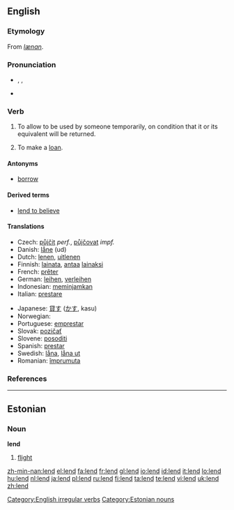 ==English==

===Etymology===
From {{OE.}} ''[[lænan]]''.

===Pronunciation===
* {{enPR|lĕnd}}, {{IPA|/lɛnd/}}, {{SAMPA|/lEnd/}}
* {{audio|en-us-lend.ogg|Audio (US)}}
*: {{rhymes|ɛnd}}

===Verb===
{{en-verb|lends|lending|lent}}

# {{transitive}} To allow to be used by someone temporarily, on condition that it or its equivalent will be returned.
# {{intransitive}} To make a [[loan]].

====Antonyms====
* [[borrow]]

====Derived terms====
*[[lend to believe]]

====Translations====
{{trans-top|to allow to be used temporarily}}
* Czech: [[půjčit]] ''perf.'', [[půjčovat]] ''impf.''
* Danish: [[låne]] (ud)
* Dutch: [[lenen]], [[uitlenen]]
* Finnish: [[lainata]], [[antaa]] [[laina]]ksi
* French: [[prêter]]
* German: [[leihen]], [[verleihen]]
* Indonesian: [[pinjam|meminjamkan]]
* Italian: [[prestare]]
{{trans-mid}}
* Japanese: [[貸す]] ([[かす]], kasu)
* Norwegian: {{t-|no|låne}}
* Portuguese: [[emprestar]]
* Slovak: [[pozičať]]
* Slovene: [[posoditi]]
* Spanish: [[prestar]]
* Swedish: [[låna]], [[låna ut]]
* Romanian: [[împrumuta]]
{{trans-bottom}}

===References===
{{R:Century 1911}}
{{R:Webster 1913}}

[[Category:English irregular verbs]]

----

==Estonian==

===Noun===
'''lend'''

# [[flight]]

[[Category:Estonian nouns]]

[[zh-min-nan:lend]]
[[el:lend]]
[[fa:lend]]
[[fr:lend]]
[[gl:lend]]
[[io:lend]]
[[id:lend]]
[[it:lend]]
[[lo:lend]]
[[hu:lend]]
[[nl:lend]]
[[ja:lend]]
[[pl:lend]]
[[ru:lend]]
[[fi:lend]]
[[ta:lend]]
[[te:lend]]
[[vi:lend]]
[[uk:lend]]
[[zh:lend]]